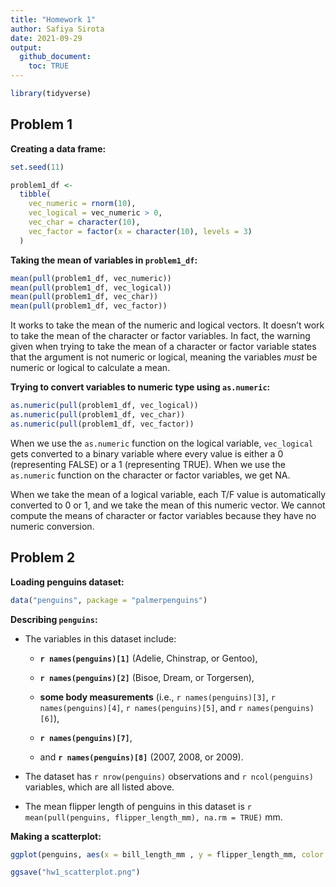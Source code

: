 ```yaml
---
title: "Homework 1"
author: Safiya Sirota
date: 2021-09-29
output: 
  github_document:
    toc: TRUE
---
```


```r
library(tidyverse)
```

## Problem 1

__Creating a data frame:__

```r
set.seed(11)

problem1_df <-
  tibble(
    vec_numeric = rnorm(10),
    vec_logical = vec_numeric > 0,
    vec_char = character(10),
    vec_factor = factor(x = character(10), levels = 3) 
  )
```

__Taking the mean of variables in `problem1_df`:__

```r
mean(pull(problem1_df, vec_numeric))
mean(pull(problem1_df, vec_logical))
mean(pull(problem1_df, vec_char))
mean(pull(problem1_df, vec_factor))
```

It works to take the mean of the numeric and logical vectors. It doesn't work to take the mean of the character or factor variables. In fact, the warning given when trying to take the mean of a character or factor variable states that the argument is not numeric or logical, meaning the variables _must_ be numeric or logical to calculate a mean.

__Trying to convert variables to numeric type using `as.numeric`:__

```r
as.numeric(pull(problem1_df, vec_logical))
as.numeric(pull(problem1_df, vec_char))
as.numeric(pull(problem1_df, vec_factor))
```

When we use the `as.numeric` function on the logical variable, `vec_logical` gets converted to a binary variable where every value is either a 0 (representing FALSE) or a 1 (representing TRUE). When we use the `as.numeric` function on the character or factor variables, we get NA. 

When we take the mean of a logical variable, each T/F value is automatically converted to 0 or 1, and we take the mean of this numeric vector. We cannot compute the means of character or factor variables because they have no numeric conversion.

## Problem 2

__Loading penguins dataset:__

```r
data("penguins", package = "palmerpenguins")
```

__Describing `penguins`:__

* The variables in this dataset include:

  * __`r names(penguins)[1]`__ (Adelie, Chinstrap, or Gentoo),
  
  * __`r names(penguins)[2]`__ (Bisoe, Dream, or Torgersen),
  
  * __some body measurements__ (i.e., `r names(penguins)[3]`, `r names(penguins)[4]`, `r names(penguins)[5]`, and `r names(penguins)[6]`), 
  
  * __`r names(penguins)[7]`__, 
  
  * and __`r names(penguins)[8]`__ (2007, 2008, or 2009).

* The dataset has `r nrow(penguins)` observations and `r ncol(penguins)` variables, which are all listed above. 

* The mean flipper length of penguins in this dataset is `r mean(pull(penguins, flipper_length_mm), na.rm = TRUE)` mm.

__Making a scatterplot:__

```r
ggplot(penguins, aes(x = bill_length_mm , y = flipper_length_mm, color = species)) + geom_point()
```

```r
ggsave("hw1_scatterplot.png")
```

